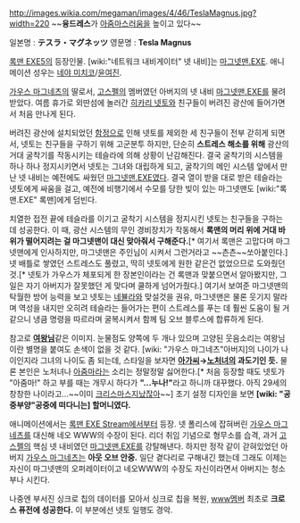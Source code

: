 http://images.wikia.com/megaman/images/4/46/TeslaMagnus.jpg?width=220
~~'''융드레스'''가 [[아줌마]]스러움을 높이고 있다~~

일본명 : '''テスラ・マグネッツ'''
영문명 : '''Tesla Magnus'''


[[록맨 EXE5]]의 등장인물. [wiki:"네트워크 내비게이터" 넷 내비]는 [[마그넷맨.EXE]]. 애니메이션 성우는 [[네야 미치코]]/[[윤여진]].

[[가우스 마그네츠]]의 딸로서, [[고스펠]]의 멤버였던 아버지의 넷 내비 [[마그넷맨.EXE]]를 물려받았다. 여름 휴가로 외딴섬에 놀러간 [[히카리 넷토]]와 친구들이 버려진 광산에 들어가면서 처음 만나게 된다.

버려진 광산에 설치되었던 [[함정]]으로 인해 넷토를 제외한 세 친구들이 전부 갇히게 되면서, 넷토는 친구들을 구하기 위해 고군분투 하지만, 단순히 '''스트레스 해소를 위해''' 광산의 거대 굴착기를 작동시키는 테슬라에 의해 상황이 난감해진다. 결국 굴착기의 시스템을 하나 하나 정지시키면서 넷토는 그녀와 대립하게 되고, 굴착기의 메인 시스템 앞에서 만난 넷 내비는 예전에도 싸웠던 [[마그넷맨.EXE]]였다. 결국 열이 받을 대로 받은 테슬라는 넷토에게 싸움을 걸고, 예전에 비행기에서 수모를 당한 빚이 있는 마그넷맨도 [wiki:"록맨.EXE" 록맨]에게 덤빈다.

치열한 접전 끝에 테슬라를 이기고 굴착기 시스템을 정지시킨 넷토는 친구들을 구하는 데 성공한다. 이 때, 광산 시스템의 무인 경비장치가 작동해서 '''록맨의 머리 위에 거대 바위가 떨어지려는 걸 마그넷맨이 대신 맞아줘서 구해준다.'''[* 여기서 록맨은 고맙다며 마그넷맨에게 인사하지만, 마그넷맨은 주인님이 시켜서 그런거라고 ~~츤츤~~쏘아붙인다.] 넷 배틀로 쌓였던 스트레스도 풀렸고, 딱히 넷토에게 원한 같은건 없었으므로 도와줬던 것.[* 넷토가 가우스가 체포되게 한 장본인이라는 건 록맨과 맞붙으면서 알아봤지만, 그 일은 자기 아버지가 잘못했던 게 맞다며 쿨하게 넘어가줬다.] 여기서 보여준 마그넷맨의 탁월한 방어 능력을 보고 넷토는 [[네뷸라]]와 맞설것을 권유, 마그넷맨은 물론 웃기지 말라며 역성을 내지만 오히려 테슬라는 들어가는 편이 스트레스를 푸는 데 훨씬 도움이 될 거 같으니 냉큼 명령을 따르라며 굴복시켜서 함께 팀 오브 블루스에 합류하게 된다.

참고로 '''[[여왕님]]'''같은 이미지. 눈물점도 양쪽에 두 개나 있으며 고양된 웃음소리는 여왕님이란 별명을 붙여도 손색이 없을 것 같다. [wiki: "가우스 마그네츠"아버지]의 나이가 나이인지라 그녀의 나이도 좀 되는데, 스타일을 보자면 '''[[아가씨]]→[[노처녀]]의 과도기인 듯.''' 물론 본인은 노처녀나 [[아줌마]]라는 소리는 정말정말 싫어한다.[* 처음 등장할 때도 넷토가 "아줌마!" 하고 부를 때는 개무시 하다가 '''"...누나!"'''라고 하니까 대꾸했다. 아직 29세의 창창한 나이라고…~~이미 [[크리스마스]]지났잖아~~] 초기 설정 디자인을 보면 '''[wiki: "공중부양"공중에 떠다니는] 할머니였다.''' 


애니메이션에서는 [[록맨 EXE Stream]]에서부터 등장. 넷 폴리스에 잡혀버린 [[가우스 마그네츠]]를 대신해 네오 WWW의 수장이 된다. 리더 취임 기념으로 형무소를 습격, 과거 [[고스펠]]의 핵심 넷 내비였던 [[마그넷맨.EXE]]를 강탈해낸다. 하지만 정작 같이 갇혀있었던 아버지 [[가우스 마그네츠]]는 '''아웃 오브 안중.''' 일단 곁다리로 구해내긴 했는데 그래도 이제는 자신이 마그넷맨의 오퍼레이터이고 네오WWW의 수장도 자신이라면서 아버지는 청소부나 시킨다.

나중엔 부서진 싱크로 칩의 데이터를 모아서 싱크로 칩을 복원, [[www]]멤버 최초로 '''크로스 퓨전에 성공한다.''' 이 부분에선 넷토 일행도 경악. 
